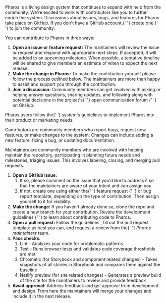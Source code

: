 
<PageSection title="Contributing development" isHeader></PageSection>

<PageSection title="">
  <p>
    Pharos is a living design system that continues to expand with help from the community. We're
    excited to work with contributors like you to further enrich the system. Discussions about
    issues, bugs, and features for Pharos take place on GitHub. If you don't have a GitHub account,{' '}
    <PharosLink href="https://github.com/signup?ref_cta=Sign+up&ref_loc=header+logged+out&ref_page=%2F&source=header-home">
      create one
    </PharosLink>{' '}
    to join the community.
  </p>
  <p>You can contribute to Pharos in three ways:</p>
  <ol>
    <li>
      <strong>Open an issue or feature request:</strong> The maintainers will review the issue or
      request and respond with appropriate next steps. If accepted, it will be added to an upcoming
      milestone. When possible, a tentative timeline will be shared to give members an estimate of
      when to expect the next release.
    </li>
    <li>
      <strong>Make the change in Pharos:</strong> To make the contribution yourself please follow
      the process outlined below. The maintainers are more than happy to assist and support you
      through the contribution.
    </li>
    <li>
      <strong>Join a discussion:</strong> Community members can get involved with asking or helping
      answer questions, sharing updates, and following along with potential decisions in the
      project's{' '}
      <PharosLink href="https://github.com/ithaka/pharos/discussions">
        open communication forum
      </PharosLink>{' '}
      on GitHub.
    </li>
  </ol>
</PageSection>

<PageSection title="The Pharos community">
  <PageSection title="Users" subSectionLevel={1}>
    <p>
      Pharos users follow the{' '}
      <PharosLink href="/brand-expressions/logos">system's guidelines</PharosLink> to implement
      Pharos into their product or marketing needs.
    </p>
  </PageSection>
  <PageSection title="Contributors" subSectionLevel={1}>
    <p>
      Contributors are community members who report bugs, request new features, or make changes to
      the system. Changes can include adding a new feature, fixing a bug, or updating documentation.
    </p>
  </PageSection>
  <PageSection title="Maintainers" subSectionLevel={1}>
    <p>
      Maintainers are community members who are involved with helping maintain the repository,
      participating in planning future needs and milestones, triaging issues. This involves
      labeling, closing, and merging pull requests.
    </p>
  </PageSection>
</PageSection>

<PageSection title="The process">
  <ol>
    <li>
      <strong>Open a GitHub issue:</strong>
      <ol>
        <li>
          If so, please comment on the issue that you'd like to address it so that the maintainers
          are aware of your intent and can assign you.
        </li>
        <li>
          If not, create one using either the{' '}
          <PharosLink href="https://github.com/ithaka/pharos/issues/new?assignees=&labels=feature+request&template=feature_request.md">
            feature request
          </PharosLink>{' '}
          or
          <PharosLink href="https://github.com/ithaka/pharos/issues/new?assignees=&labels=bug&template=bug_report.md">
            bug report
          </PharosLink> template, depending on the type of contribution. Then assign yourself to it for
          visibility.
        </li>
      </ol>
    </li>
    <li>
      <strong>Make the change:</strong>
      If you haven't already done so, clone the <PharosLink href="https://github.com/ithaka/pharos">
        repo
      </PharosLink> and create a new branch for your contribution. Review the
      <PharosLink href="https://github.com/ithaka/pharos/blob/develop/docs/README.md">
        development guidelines
      </PharosLink>{' '}
      to learn about contributing code to Pharos.
    </li>
    <li>
      <strong>Open a pull request:</strong>
      Follow the <PharosLink href="https://github.com/ithaka/pharos/blob/develop/docs/development/conventions/pull-requests.md">
        guidelines
      </PharosLink>, fill out the pull request template as best you can, and request a review from the{' '}
      <i>Pharos maintainers</i> team.
    </li>
    <li>
      <strong>Pass checks:</strong>
      <ol>
        <li>Lint - Analyzes your code for problematic patterns</li>
        <li>Test - Runs browser tests and validates code coverage thresholds are met</li>
        <li>
          Chromatic (for Storybook and component related changes) - Takes snapshots of all stories
          in Storybook and compares them against the baseline
        </li>
        <li>
          Netlify preview (for site related changes) - Generates a preview build of the site for the
          maintainers to review and provide feedback
        </li>
      </ol>
    </li>
    <li>
      <strong>Await approval:</strong> Address feedback and get approval from development and
      design. From here the maintainers will merge your changes and include it in the next release.
    </li>
  </ol>
</PageSection>
